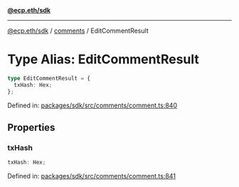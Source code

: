 [**@ecp.eth/sdk**](../../index.mdx)

***

[@ecp.eth/sdk](/sdk-reference/index.mdx) / [comments](/sdk-reference/comments/index.mdx) / EditCommentResult

# Type Alias: EditCommentResult

```ts
type EditCommentResult = {
  txHash: Hex;
};
```

Defined in: [packages/sdk/src/comments/comment.ts:840](https://github.com/ecp-eth/comments-monorepo/blob/main/packages/sdk/src/comments/comment.ts#L840)

## Properties

### txHash

```ts
txHash: Hex;
```

Defined in: [packages/sdk/src/comments/comment.ts:841](https://github.com/ecp-eth/comments-monorepo/blob/main/packages/sdk/src/comments/comment.ts#L841)
